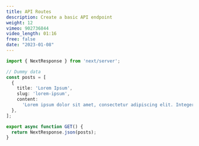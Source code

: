 ```yaml
---
title: API Routes
description: Create a basic API endpoint
weight: 12
vimeo: 902736844
video_length: 01:16
free: false
date: "2023-01-08"
---
```



```ts title="route.ts"
import { NextResponse } from 'next/server';

// Dummy data
const posts = [
  {
    title: 'Lorem Ipsum',
    slug: 'lorem-ipsum',
    content:
      'Lorem ipsum dolor sit amet, consectetur adipiscing elit. Integer nec odio. Praesent libero.',
  },
];

export async function GET() {
  return NextResponse.json(posts);
}
```